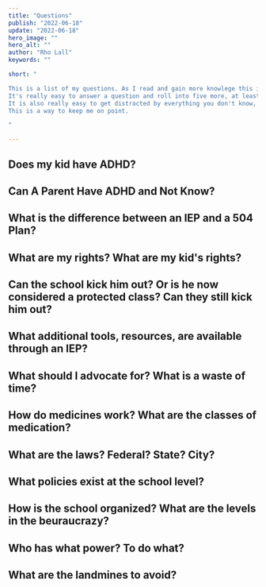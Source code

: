 ```yaml
---
title: "Questions"
publish: "2022-06-18"
update: "2022-06-18"
hero_image: "" 
hero_alt: ""
author: "Rho Lall"
keywords: ""

short: "

This is a list of my questions. As I read and gain more knowlege this is a useful tool to remind me of how far I've come already. 
It's really easy to answer a question and roll into five more, at least for me.
It is also really easy to get distracted by everything you don't know, at least for me.
This is a way to keep me on point.

"

---
```



## Does my kid have ADHD?

## Can A Parent Have ADHD and Not Know?

## What is the difference between an IEP and a 504 Plan?

## What are my rights? What are my kid's rights?

## Can the school kick him out? Or is he now considered a protected class? Can they still kick him out?

## What additional tools, resources, are available through an IEP?

## What should I advocate for? What is a waste of time?

## How do medicines work? What are the classes of medication? 

## What are the laws? Federal? State? City?

## What policies exist at the school level?

## How is the school organized? What are the levels in the beuraucrazy?

## Who has what power? To do what?

## What are the landmines to avoid?